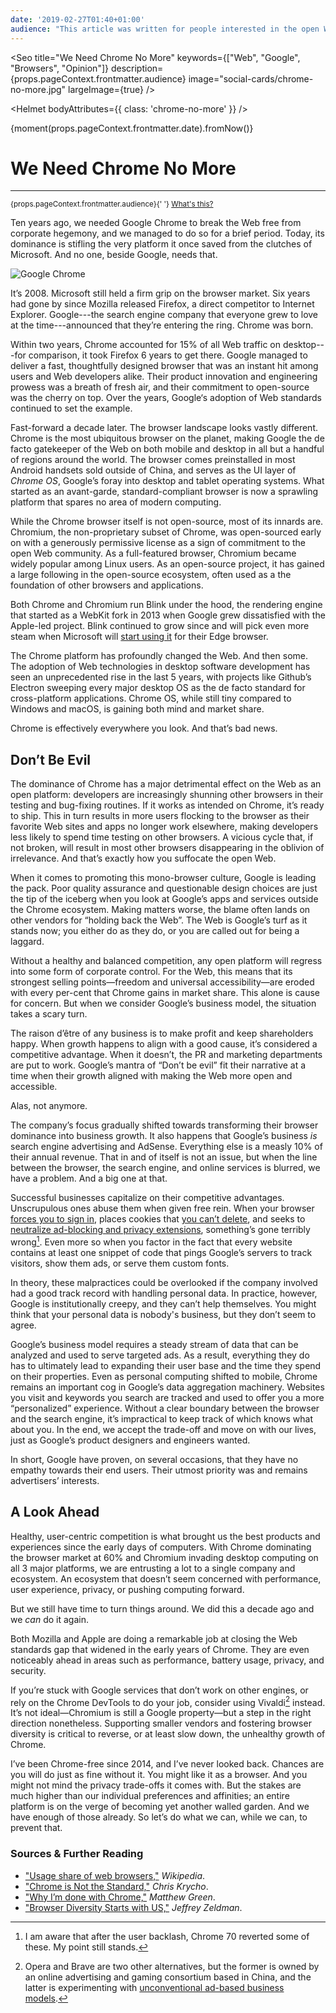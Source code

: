 ```yaml
---
date: '2019-02-27T01:40+01:00'
audience: "This article was written for people interested in the open Web as a platform."
---
```




<Seo 
  title="We Need Chrome No More" 
  keywords={["Web", "Google", "Browsers", "Opinion"]}
  description={props.pageContext.frontmatter.audience}
  image="social-cards/chrome-no-more.jpg"
  largeImage={true}
/>

<Helmet bodyAttributes={{ class: 'chrome-no-more' }} />

<div className="post-metadata">
  <time date={props.pageContext.frontmatter.date}>{moment(props.pageContext.frontmatter.date).fromNow()}</time>
</div>

# We Need Chrome No More

---

<small>
<span>{props.pageContext.frontmatter.audience}</span>{' '}
  <a href="/microblog/post-1570576215962">What's this?</a>
</small>

Ten years ago, we needed Google Chrome to break the Web free from corporate hegemony, 
and we managed to do so for a brief period. Today, its dominance is stifling the very
platform it once saved from the clutches of Microsoft. And no one, beside Google, needs that.

![Google Chrome](header-image.jpg)

It’s 2008. Microsoft still held a firm grip on the browser market. Six years had gone by
since Mozilla released Firefox, a direct competitor to Internet Explorer. Google---the search
engine company that everyone grew to love at the time---announced that they’re entering the ring.
Chrome was born.

Within two years, Chrome accounted for 15% of all Web traffic on desktop---for comparison, it took
Firefox 6 years to get there. Google managed to deliver a fast, thoughtfully designed browser that
was an instant hit among users and Web developers alike. Their product innovation and engineering
prowess was a breath of fresh air, and their commitment to open-source was the cherry on top.
Over the years, Google‘s adoption of Web standards continued to set the example.

Fast-forward a decade later. The browser landscape looks vastly different. Chrome is the most
ubiquitous browser on the planet, making Google the de facto gatekeeper of the Web on both mobile
and desktop in all but a handful of regions around the world. The browser comes preinstalled in most
Android handsets sold outside of China, and serves as the UI layer of *Chrome OS*, Google’s foray into
desktop and tablet operating systems. What started as an avant-garde, standard-compliant browser is now a
sprawling platform that spares no area of modern computing.

While the Chrome browser itself is not open-source, most of its innards are. Chromium, the non-proprietary
subset of Chrome, was open-sourced early on with a generously permissive license as a sign of commitment to
the open Web community. As a full-featured browser, Chromium became widely popular among Linux users. As an
open-source project, it has gained a large following in the open-source ecosystem, often used as a the
foundation of other browsers and applications.

Both Chrome and Chromium run Blink under the hood, the rendering engine that started as a WebKit fork in 2013 when Google grew dissatisfied with the Apple-led project. Blink continued to grow since and will pick even more steam when Microsoft will [start using it][edge] for their Edge browser.

The Chrome platform has profoundly changed the Web. And then some. The adoption of Web technologies in desktop software development has seen an unprecedented rise in the last 5 years, with projects like Github’s Electron sweeping every major desktop OS as the de facto standard for cross-platform applications. Chrome OS, while still tiny compared to Windows and macOS, is gaining both mind and market share.

Chrome is effectively everywhere you look. And that’s bad news.

## Don’t Be Evil

The dominance of Chrome has a major detrimental effect on the Web as an open platform: developers are increasingly shunning other browsers in their testing and bug-fixing routines. If it works as intended on Chrome, it’s ready to ship. This in turn results in more users flocking to the browser as their favorite Web sites and apps no longer work elsewhere, making developers less likely to spend time testing on other browsers. A vicious cycle that, if not broken, will result in most other browsers disappearing in the oblivion of irrelevance. And that’s exactly how you suffocate the open Web.

When it comes to promoting this mono-browser culture, Google is leading the pack. Poor quality assurance and questionable design choices are just the tip of the iceberg when you look at Google’s apps and services outside the Chrome ecosystem. Making matters worse, the blame often lands on other vendors for “holding back the Web”. The Web is Google’s turf as it stands now; you either do as they do, or you are called out for being a laggard.

Without a healthy and balanced competition, any open platform will regress into some form of corporate control. For the Web, this means that its strongest selling points—freedom and universal accessibility—are eroded with every per-cent that Chrome gains in market share. This alone is cause for concern. But when we consider Google’s business model, the situation takes a scary turn.

The raison d’être of any business is to make profit and keep shareholders happy. When growth happens to align with a good cause, it’s considered a competitive advantage. When it doesn’t, the PR and marketing departments are put to work. Google’s mantra of “Don’t be evil” fit their narrative at a time when their growth aligned with making the Web more open and accessible.

Alas, not anymore.

The company’s focus gradually shifted towards transforming their browser dominance into business growth. It also happens that Google’s business *is* search engine advertising and AdSense. Everything else is a measly 10% of their annual revenue. That in and of itself is not an issue, but when the line between the browser, the search engine, and online services is blurred, we have a problem. And a big one at that.

Successful businesses capitalize on their competitive advantages.  Unscrupulous ones abuse them when given free rein. When your browser [forces you to sign in], places cookies that [you can’t delete], and seeks to [neutralize ad-blocking and privacy extensions], something’s gone terribly wrong[^1]. Even more so when you factor in the fact that every website contains at least one snippet of code that pings Google’s servers to track visitors, show them ads, or serve them custom fonts.

In theory, these malpractices could be overlooked if the company involved had a good track record with handling personal data. In practice, however, Google is institutionally creepy, and they can’t help themselves. You might think that your personal data is nobody's business, but they don’t seem to agree.

Google’s business model requires a steady stream of data that can be analyzed and used to serve targeted ads. As a result, everything they do has to ultimately lead to expanding their user base and the time they spend on their properties. Even as personal computing shifted to mobile, Chrome remains an important cog in Google’s data aggregation machinery. Websites you visit and keywords you search are tracked and used to offer you a more “personalized” experience. Without a clear boundary between the browser and the search engine, it’s impractical to keep track of which knows what about you. In the end, we accept the trade-off and move on with our lives, just as Google’s product designers and engineers wanted.

In short, Google have proven, on several occasions, that they have no empathy towards their end users. Their utmost priority was and remains advertisers’ interests.

## A Look Ahead

Healthy, user-centric competition is what brought us the best products and experiences since the early days of computers. With Chrome dominating the browser market at 60% and Chromium invading desktop computing on all 3 major platforms, we are entrusting a lot to a single company and ecosystem. An ecosystem that doesn’t seem concerned with performance, user experience, privacy, or pushing computing forward.

But we still have time to turn things around. We did this a decade ago and we *can* do it again.

Both Mozilla and Apple are doing a remarkable job at closing the Web standards gap that widened in the early years of Chrome. They are even noticeably ahead in areas such as performance, battery usage, privacy, and security.

If you’re stuck with Google services that don’t work on other engines, or rely on the Chrome DevTools to do your job, consider using Vivaldi[^2] instead. It’s not ideal—Chromium is still a Google property—but a step in the right direction nonetheless. Supporting smaller vendors and fostering browser diversity is critical to reverse, or at least slow down, the unhealthy growth of Chrome.

I’ve been Chrome-free since 2014, and I’ve never looked back. Chances are you will do just as fine without it. You might like it as a browser. And you might not mind the privacy trade-offs it comes with. But the stakes are much higher than our individual preferences and affinities; an entire platform is on the verge of becoming yet another walled garden. And we have enough of those already. So let’s do what we can, while we can, to prevent that.

### Sources & Further Reading

- ["Usage share of web browsers,"](https://en.wikipedia.org/wiki/Usage_share_of_web_browsers) *Wikipedia*.
- ["Chrome is Not the Standard,"](https://www.chriskrycho.com/2017/chrome-is-not-the-standard.html) *Chris Krycho*.
- ["Why I’m done with Chrome,"](https://blog.cryptographyengineering.com/2018/09/23/why-im-leaving-chrome/) *Matthew Green*.
- ["Browser Diversity Starts with US,"](http://www.zeldman.com/2018/12/07/browser-diversity-starts-with-us/) *Jeffrey Zeldman*.

[edge]: https://blogs.windows.com/windowsexperience/2018/12/06/microsoft-edge-making-the-web-better-through-more-open-source-collaboration/
[forces you to sign in]: https://blog.cryptographyengineering.com/2018/09/23/why-im-leaving-chrome/
[you can’t delete]: https://news.softpedia.com/news/chrome-69-does-not-delete-google-cookies-when-clearing-all-website-data-522884.shtml
[neutralize ad-blocking and privacy extensions]: https://www.cnet.com/news/google-may-break-ad-blockers-with-upcoming-chrome-change/


[^1]: I am aware that after the user backlash, Chrome 70 reverted some of these. My point still stands.
[^2]: Opera and Brave are two other alternatives, but the former is owned by an online advertising and gaming consortium based in China, and the latter is experimenting with [unconventional ad-based business models](https://www.cnet.com/news/braves-privacy-focused-ads-to-spread-beyond-startups-own-browser/).
